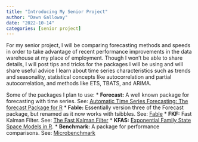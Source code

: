 ```yaml
---
title: "Introducing My Senior Project"
author: "Dawn Galloway"
date: "2022-10-14"
categories: [senior project]
---
```


For my senior project, I will be comparing forecasting methods and speeds in order to take advantage of recent performance improvements in the data warehouse at my place of employment. Though I won't be able to share details, I will post tips and tricks for the packages I will be using and will share useful advice I learn about time series characteristics such as trends and seasonality, statistical concepts like autocorrelation and partial autocorrelation, and methods like ETS, TBATS, and ARIMA. 

Some of the packages I plan to use:
* __Forecast:__ A well known package for forecasting with time series. See: [Automatic Time Series Forecasting: The forecast Package for R](https://www.jstatsoft.org/article/view/v027i03)
* __Fable:__ Essentially version three of the Forecast package, but renamed as it now works with tsibbles. See: [Fable](https://fable.tidyverts.org/index.html)
* __FKF:__ Fast Kalman Filter. See: [The Fast Kalman Filter](https://waternumbers.github.io/FKF/index.html)
* __KFAS:__ [Exponential Family State Space Models in R](https://www.jstatsoft.org/article/view/v078i10).
* __Benchmark:__ A package for performance comparisons. See: [Microbenchmark](https://github.com/joshuaulrich/microbenchmark/)